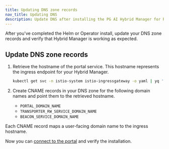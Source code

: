 ```yaml
---
title: Updating DNS zone records
nav_title: Updating DNS
description: Update DNS after installing the PG AI Hybrid Manager for Red Hat OpenShift.
---
```


After you've completed the Helm or Operator install, update your DNS zone records and verify that Hybrid Manager is working as expected.

## Update DNS zone records

1.  Retrieve the hostname of the portal service.
    This hostname represents the ingress endpoint for your Hybrid Manager.

    ```bash
    kubectl get svc -n istio-system istio-ingressgateway -o yaml | yq '.status.loadBalancer.ingress[0].hostname'
    ```

1.  Create CNAME records in your DNS zone for the following domain names and point them to the retrieved hostname.

    -   `PORTAL_DOMAIN_NAME`
    -   `TRANSPORTER_RW_SERVICE_DOMAIN_NAME`
    -   `BEACON_SERVICE_DOMAIN_NAME`

Each CNAME record maps a user-facing domain name to the ingress hostname.

Now you can [connect to the portal](portalconnection.mdx) and verify the installation.